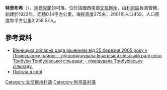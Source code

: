 {{coord|49|26|11|N|28|1|18|E|scale:30000|display=title}}

'''特里布希'''（{{lang-uk|Трибухи}}），是[[烏克蘭|烏克蘭]]的村落，位於該國西南部[[文尼察州|文尼察州]]，由[[利京區|利京區]]負責管轄，始建於1922年，面積0.14平方公里，海拔高度275米，2001年人口459，人口密度每平方公里3,258.57人。

==參考資料==
*[http://gska2.rada.gov.ua/pls/z7502/A005?rdat1=15.01.2008&rf7571=42340 Вінницька обласна рада рішенням від 25 березня 2005 року у Літинському районі: - підпорядкувала Івчанській сільській раді село Трибухи Трибухівської сільради; - ліквідувала Трибухівську сільраду.]{{dead link|date=2018年3月 |bot=InternetArchiveBot |fix-attempted=yes }}
* [http://weather.in.ua/ua/vinnickaja/26405 Погода в селі ] {{Wayback|url=http://weather.in.ua/ua/vinnickaja/26405 |date=20181020011527 }}

[[Category:文尼察州村落|Category:文尼察州村落]]
[[Category:利京區村落|Category:利京區村落]]


{{Vinnytsia-geo-stub}}